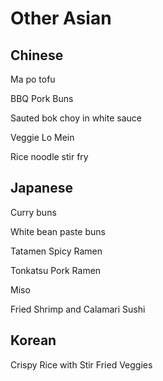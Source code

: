 # Other Asian


## Chinese

Ma po tofu

BBQ Pork Buns

Sauted bok choy in white sauce

Veggie Lo Mein

Rice noodle stir fry

## Japanese

Curry buns

White bean paste buns

Tatamen Spicy Ramen

Tonkatsu Pork Ramen

Miso

Fried Shrimp and Calamari Sushi

## Korean

Crispy Rice with Stir Fried Veggies






